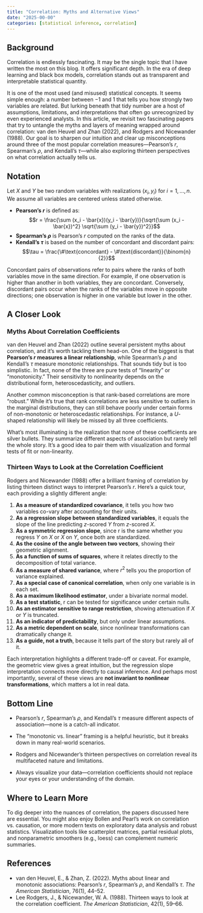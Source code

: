 ```yaml
---
title: "Correlation: Myths and Alternative Views"
date: "2025-00-00"
categories: [statistical inference, correlation]
---
```


## Background

Correlation is endlessly fascinating. It may be the single topic that I have written the most on this blog. It offers significant depth. In the era of deep learning and black box models, correlation stands out as transparent and interpretable statistical quantity.

It is one of the most used (and misused) statistical concepts. It seems simple enough: a number between $-1$ and $1$ that tells you how strongly two variables are related. But lurking beneath that tidy number are a host of assumptions, limitations, and interpretations that often go unrecognized by even experienced analysts. In this article, we revisit two fascinating papers that try to untangle the myths and layers of meaning wrapped around correlation: van den Heuvel and Zhan (2022), and Rodgers and Nicewander (1988). Our goal is to sharpen our intuition and clear up misconceptions around three of the most popular correlation measures—Pearson's $r$, Spearman's $\rho$, and Kendall's $\tau$—while also exploring thirteen perspectives on what correlation actually tells us.

## Notation

Let $X$ and $Y$ be two random variables with realizations $(x_i, y_i)$ for $i = 1, \ldots, n$. We assume all variables are centered unless stated otherwise.

- **Pearson’s $r$** is defined as:
  $$r = \frac{\sum (x_i - \bar{x})(y_i - \bar{y})}{\sqrt{\sum (x_i - \bar{x})^2} \sqrt{\sum (y_i - \bar{y})^2}}$$
- **Spearman’s $\rho$** is Pearson’s $r$ computed on the ranks of the data.
- **Kendall’s $\tau$** is based on the number of concordant and discordant pairs:
  $$\tau = \frac{\#\text{concordant} - \#\text{discordant}}{\binom{n}{2}}$$

Concordant pairs of observations refer to pairs where the ranks of both variables move in the same direction. For example, if one observation is higher than another in both variables, they are concordant. Conversely, discordant pairs occur when the ranks of the variables move in opposite directions; one observation is higher in one variable but lower in the other. 

## A Closer Look

### Myths About Correlation Coefficients

van den Heuvel and Zhan (2022) outline several persistent myths about correlation, and it’s worth tackling them head-on. One of the biggest is that **Pearson’s $r$ measures a linear relationship**, while Spearman’s $\rho$ and Kendall’s $\tau$ measure monotonic relationships. That sounds tidy but is too simplistic. In fact, none of the three are pure tests of “linearity” or “monotonicity.” Their sensitivity to nonlinearity depends on the distributional form, heteroscedasticity, and outliers.

Another common misconception is that rank-based correlations are more “robust.” While it’s true that rank correlations are less sensitive to outliers in the marginal distributions, they can still behave poorly under certain forms of non-monotonic or heteroscedastic relationships. For instance, a $U$-shaped relationship will likely be missed by all three coefficients.

What’s most illuminating is the realization that none of these coefficients are silver bullets. They summarize different aspects of association but rarely tell the whole story. It’s a good idea to pair them with visualization and formal tests of fit or non-linearity.

### Thirteen Ways to Look at the Correlation Coefficient

Rodgers and Nicewander (1988) offer a brilliant framing of correlation by listing thirteen distinct ways to interpret Pearson’s $r$. Here’s a quick tour, each providing a slightly different angle:

1. **As a measure of standardized covariance**, it tells you how two variables co-vary after accounting for their units.
2. **As a regression slope between standardized variables**, it equals the slope of the line predicting $z$-scored $Y$ from $z$-scored $X$.
3. **As a symmetric regression slope**, since r is the same whether you regress $Y$ on $X$ or $X$ on $Y$, once both are standardized.
4. **As the cosine of the angle between two vectors**, showing their geometric alignment.
5. **As a function of sums of squares**, where it relates directly to the decomposition of total variance.
6. **As a measure of shared variance**, where $r^2$ tells you the proportion of variance explained.
7. **As a special case of canonical correlation**, when only one variable is in each set.
8. **As a maximum likelihood estimator**, under a bivariate normal model.
9. **As a test statistic**, r can be tested for significance under certain nulls.
10. **As an estimator sensitive to range restriction**, showing attenuation if $X$ or $Y$ is truncated.
11. **As an indicator of predictability**, but only under linear assumptions.
12. **As a metric dependent on scale**, since nonlinear transformations can dramatically change it.
13. **As a guide, not a truth**, because it tells part of the story but rarely all of it.

Each interpretation highlights a different trade-off or caveat. For example, the geometric view gives a great intuition, but the regression slope interpretation connects more directly to causal inference. And perhaps most importantly, several of these views are **not invariant to nonlinear transformations**, which matters a lot in real data.

## Bottom Line

- Pearson’s $r$, Spearman’s $\rho$, and Kendall’s $\tau$ measure different aspects of association—none is a catch-all indicator.

- The “monotonic vs. linear” framing is a helpful heuristic, but it breaks down in many real-world scenarios.

- Rodgers and Nicewander's thirteen perspectives on correlation reveal its multifaceted nature and limitations.

- Always visualize your data—correlation coefficients should not replace your eyes or your understanding of the domain.

## Where to Learn More

To dig deeper into the nuances of correlation, the papers discussed here are essential. You might also enjoy Bollen and Pearl's work on correlation vs. causation, or more modern texts on exploratory data analysis and robust statistics. Visualization tools like scatterplot matrices, partial residual plots, and nonparametric smoothers (e.g., loess) can complement numeric summaries.

## References

- van den Heuvel, E., & Zhan, Z. (2022). Myths about linear and monotonic associations: Pearson’s $r$, Spearman’s $\rho$, and Kendall’s $\tau$. *The American Statistician*, 76(1), 44–52.
- Lee Rodgers, J., & Nicewander, W. A. (1988). Thirteen ways to look at the correlation coefficient. *The American Statistician*, 42(1), 59–66.

